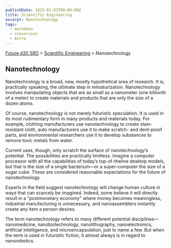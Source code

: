 ```yaml
---
publishDate: 2023-01-02T00:00:00Z
title: Scientific Engineering
excerpt: Nanotechnology
tags:
  - markdown
  - conversion
  - Astro
---
```






[Future d20 SRD](/#futureD20) > [Scientific Engineering](future-d20-srd-scientific-engineering-index) > Nanotechnology 




## Nanotechnology


Nanotechnology is a broad, new, mostly hypothetical area of research. It is, practically speaking, the ultimate step in miniaturization. Nanotechnology involves manipulating objects that are as small as a nanometer (one billionth of a meter) to create materials and products that are only the size of a dozen atoms.


Of course, nanotechnology is not merely futuristic speculation. It is used in its most rudimentary form in many products and materials today. For example, clothing manufacturers use nanotechnology to create stain-resistant cloth, auto manufacturers use it to make scratch- and dent-proof parts, and environmental researchers use it to develop substances to remove toxic metals from water.


Current uses, though, only scratch the surface of nanotechnology’s potential. The possibilities are practically limitless. Imagine a computer processor with all the capabilities of today’s top-of-theline desktop models, but that is the size of a single bacterium—or a super-computer the size of a sugar cube. These are considered reasonable expectations for the future of nanotechnology.


Experts in the field suggest nanotechnology will change human culture in ways that can scarcely be imagined. Indeed, some believe it will directly result in a “postmonetary economy” where money becomes meaningless, industrial manufacturing is unnecessary, and nanoassemblers instantly create any item a person desires.


The term nanotechnology refers to many different potential disciplines—nanomedicine, nanobiotechnology, nanolithography, nanoelectronics, artificial intelligence, and microencapsulation, just to name a few. But when the term is used in futuristic fiction, it almost always is in regard to nanorobotics.



